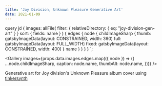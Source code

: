 ```yaml
---
title: 'Joy Division, Unknown Pleasure Generative Art'
date: 2021-01-09
---
```



  query jd {
    images: allFile(
      filter: { relativeDirectory: { eq: "joy-division-gen-art" } }
      sort: { fields: name }
    ) {
      edges {
        node {
          childImageSharp {
            thumb: gatsbyImageData(layout: CONSTRAINED, width: 360)
            full: gatsbyImageData(layout: FULL_WIDTH)
            fixed: gatsbyImageData(layout: CONSTRAINED, width: 400)
          }
          name
        }
      }
    }
  }
`;

<Gallery
  images={props.data.images.edges.map(({ node }) => ({
    ...node.childImageSharp,
    caption: node.name,
    thumbAlt: node.name,
  }))}
/>

Generative art for Joy division's Unknown Pleasure album cover using [tinkersynth](https://tinkersynth.com/)

